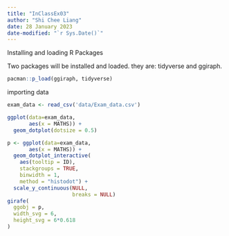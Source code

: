 ```yaml
---
title: "InClassEx03"
author: "Shi Chee Liang"
date: 28 January 2023
date-modified: "`r Sys.Date()`"
---
```


Installing and loading R Packages

Two packages will be installed and loaded. they are: tidyverse and ggiraph.

```r
pacman::p_load(ggiraph, tidyverse)
```

importing data

```r
exam_data <- read_csv('data/Exam_data.csv')
```

```r
ggplot(data=exam_data, 
       aes(x = MATHS)) +
  geom_dotplot(dotsize = 0.5)
```

```r
p <- ggplot(data=exam_data, 
       aes(x = MATHS)) +
  geom_dotplot_interactive(
    aes(tooltip = ID),
    stackgroups = TRUE, 
    binwidth = 1, 
    method = "histodot") +
  scale_y_continuous(NULL, 
                     breaks = NULL)
girafe(
  ggobj = p,
  width_svg = 6,
  height_svg = 6*0.618
)
```
